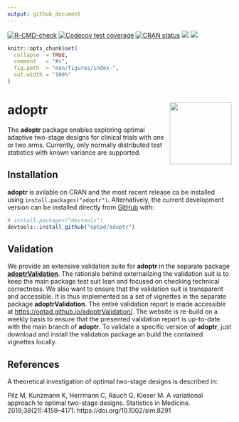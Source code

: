 ```yaml
---
output: github_document
---
```




<!-- badges: start -->
[![R-CMD-check](https://github.com/optad/adoptr/actions/workflows/check-package.yaml/badge.svg)](https://github.com/optad/adoptr/actions/workflows/check-package.yaml)
[![Codecov test coverage](https://codecov.io/gh/optad/adoptr/branch/main/graph/badge.svg)](https://codecov.io/gh/optad/adoptr?branch=main)
[![CRAN status](https://www.r-pkg.org/badges/version/adoptr)](https://cran.r-project.org/package=adoptr)
[![](http://cranlogs.r-pkg.org/badges/last-month/adoptr?color=green)](https://cran.r-project.org/package=adoptr)
[![](http://cranlogs.r-pkg.org/badges/grand-total/adoptr?color=green)](https://cran.r-project.org/package=adoptr)
<!-- badges: end -->



```r
knitr::opts_chunk$set(
  collapse  = TRUE,
  comment   = "#>",
  fig.path  = "man/figures/index-",
  out.width = "100%"
)
```





# adoptr <a href='https://github.com/optad/adoptr'><img src='man/figures/logo.png' align="right" height="139" /></a>


The **adoptr** package enables exploring optimal adaptive two-stage designs for
clinical trials with one or two arms.
Currently, only normally distributed test statistics with known variance are
supported.



## Installation

**adoptr** is avilable on CRAN and the most recent release ca be installed using
`install.packages("adoptr")`.
Alternatively, the current development version can be installed directly from [GitHub](https://github.com/) with:
``` r
# install.packages("devtools")
devtools::install_github("optad/adoptr")
```


## Validation

We provide an extensive validation suite for **adoptr** in the separate 
package [**adoptrValidation**](https://github.com/optad/adoptrValidation).
The rationale behind externalizing the validation suit is to keep the main
package test suit lean and focused on checking technical correctness.
We also want to ensure that the validation suit is transparent and accessible.
It is thus implemented as a set of vignettes in the separate package
**adoptrValidation**.
The entire validation report is made accessible at
[https://optad.github.io/adoptrValidation/](https://optad.github.io/adoptrValidation/).
The website is re-build on a weekly basis to ensure that the presented
validation report is up-to-date with the main branch of **adoptr**.
To validate a specific version of **adoptr**, just download and install
the validation package an build the contained vignettes locally.



## References

A theoretical investigation of optimal two-stage designs is described in:

Pilz M, Kunzmann K, Herrmann C, Rauch G, Kieser M. A variational approach to
optimal two-stage designs. Statistics in Medicine. 2019;38(21):4159–4171.
https://doi.org/10.1002/sim.8291


